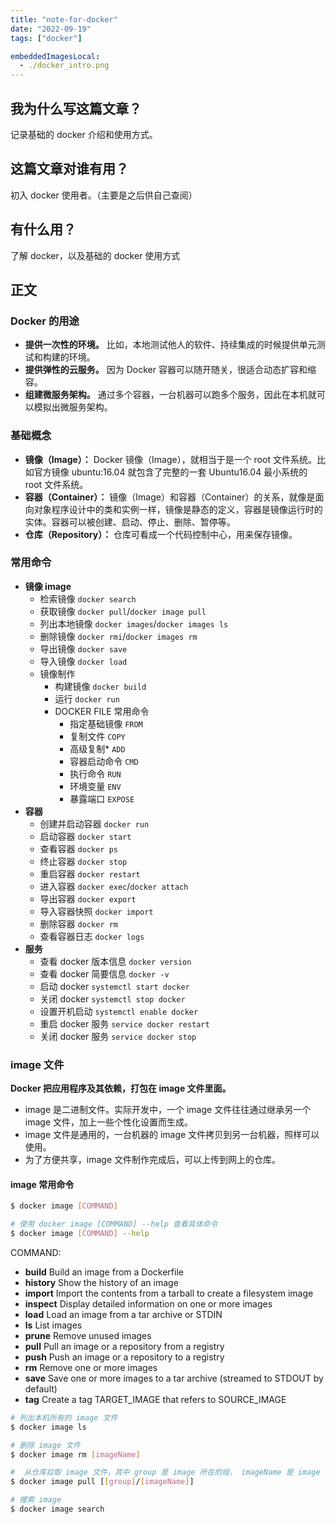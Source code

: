 ```yaml
---
title: "note-for-docker"
date: "2022-09-19"
tags: ["docker"]

embeddedImagesLocal:
  - ./docker_intro.png
---
```



## 我为什么写这篇文章？

记录基础的 docker 介绍和使用方式。

## 这篇文章对谁有用？

初入 docker 使用者。（主要是之后供自己查阅）

## 有什么用？

了解 docker，以及基础的 docker 使用方式

## 正文

### Docker 的用途

- **提供一次性的环境。** 比如，本地测试他人的软件、持续集成的时候提供单元测试和构建的环境。
- **提供弹性的云服务。** 因为 Docker 容器可以随开随关，很适合动态扩容和缩容。
- **组建微服务架构。** 通过多个容器，一台机器可以跑多个服务，因此在本机就可以模拟出微服务架构。

### 基础概念
- **镜像（Image）：** Docker 镜像（Image），就相当于是一个 root 文件系统。比如官方镜像 ubuntu:16.04 就包含了完整的一套 Ubuntu16.04 最小系统的 root 文件系统。
- **容器（Container）：** 镜像（Image）和容器（Container）的关系，就像是面向对象程序设计中的类和实例一样，镜像是静态的定义，容器是镜像运行时的实体。容器可以被创建、启动、停止、删除、暂停等。
- **仓库（Repository）：** 仓库可看成一个代码控制中心，用来保存镜像。


### 常用命令
- **镜像 image**
  - 检索镜像        `docker search`
  - 获取镜像        `docker pull`/`docker image pull`
  - 列出本地镜像    `docker images`/`docker images ls`
  - 删除镜像        `docker rmi`/`docker images rm`
  - 导出镜像        `docker save`
  - 导入镜像        `docker load`
  - 镜像制作
    - 构建镜像      `docker build`
    - 运行          `docker run`
    - DOCKER FILE 常用命令
      - 指定基础镜像    `FROM`
      - 复制文件        `COPY`
      - 高级复制*       `ADD`
      - 容器启动命令    `CMD`
      - 执行命令        `RUN`
      - 环境变量        `ENV`
      - 暴露端口        `EXPOSE`
- **容器**
  - 创建并启动容器   `docker run`
  - 启动容器        `docker start`
  - 查看容器        `docker ps`
  - 终止容器        `docker stop`
  - 重启容器        `docker restart`
  - 进入容器        `docker exec`/`docker attach`
  - 导出容器        `docker export`
  - 导入容器快照    `docker import`
  - 删除容器        `docker rm`
  - 查看容器日志    `docker logs`
- **服务**
  - 查看 docker 版本信息    `docker version`
  - 查看 docker 简要信息    `docker -v`
  - 启动 docker             `systemctl start docker`
  - 关闭 docker             `systemctl stop docker`
  - 设置开机启动            `systemctl enable docker`
  - 重启 docker 服务        `service docker restart`
  - 关闭 docker 服务        `service docker stop`


<GatsbyImage alt='docker intro' image={getImage(props.localImages[0])} title='docker intro'/>

### image 文件

**Docker 把应用程序及其依赖，打包在 image 文件里面。** 
- image 是二进制文件。实际开发中，一个 image 文件往往通过继承另一个 image 文件，加上一些个性化设置而生成。
- image 文件是通用的，一台机器的 image 文件拷贝到另一台机器，照样可以使用。
- 为了方便共享，image 文件制作完成后，可以上传到网上的仓库。

#### image 常用命令
```bash
$ docker image [COMMAND]

# 使用 docker image [COMMAND] --help 查看具体命令
$ docker image [COMMAND] --help
```

COMMAND: 
- **build**        Build an image from a Dockerfile
- **history**      Show the history of an image
- **import**       Import the contents from a tarball to create a filesystem image
- **inspect**      Display detailed information on one or more images
- **load**         Load an image from a tar archive or STDIN
- **ls**           List images
- **prune**        Remove unused images
- **pull**         Pull an image or a repository from a registry
- **push**         Push an image or a repository to a registry
- **rm**           Remove one or more images
- **save**         Save one or more images to a tar archive (streamed to STDOUT by default)
- **tag**          Create a tag TARGET_IMAGE that refers to SOURCE_IMAGE


```bash
# 列出本机所有的 image 文件
$ docker image ls

# 删除 image 文件
$ docker image rm [imageName]

#  从仓库拉取 image 文件，其中 group 是 image 所在的组， imageName 是 image 文件名字
$ docker image pull [[group]/[imageName]]

# 搜索 image
$ docker image search
```


